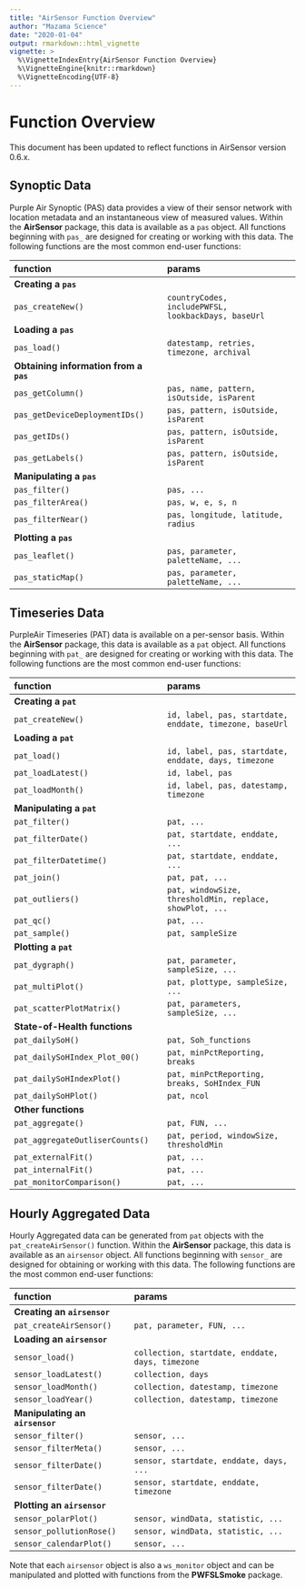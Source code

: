 ```yaml
---
title: "AirSensor Function Overview"
author: "Mazama Science"
date: "2020-01-04"
output: rmarkdown::html_vignette
vignette: >
  %\VignetteIndexEntry{AirSensor Function Overview}
  %\VignetteEngine{knitr::rmarkdown}
  %\VignetteEncoding{UTF-8}
---
```


# Function Overview

This document has been updated to reflect functions in AirSensor version 0.6.x.

## Synoptic Data

Purple Air Synoptic (PAS) data provides a view of their sensor network with 
location metadata and an instantaneous view of measured values. Within the 
**AirSensor** package, this data is available as a `pas` object. All functions 
beginning with `pas_` are designed for creating or working with this data. The
following functions are the most common end-user functions:

| function | params |
|:------|:-----|
| **Creating a `pas`** |  |
| `pas_createNew()` | `countryCodes, includePWFSL, lookbackDays, baseUrl` |
| **Loading a `pas`** |  |
| `pas_load()` | `datestamp, retries, timezone, archival` | 
| **Obtaining information from a `pas`** |  |
| `pas_getColumn()` | `pas, name, pattern, isOutside, isParent` |
| `pas_getDeviceDeploymentIDs()` | `pas, pattern, isOutside, isParent` |
| `pas_getIDs()` | `pas, pattern, isOutside, isParent` |
| `pas_getLabels()` | `pas, pattern, isOutside, isParent` |
| **Manipulating a `pas`** |  |
| `pas_filter()` | `pas, ...` |
| `pas_filterArea()` | `pas, w, e, s, n` |
| `pas_filterNear()` | `pas, longitude, latitude, radius` |
| **Plotting a `pas`** | |
| `pas_leaflet()` | `pas, parameter, paletteName, ...` |
| `pas_staticMap()` | `pas, parameter, paletteName, ...` |

## Timeseries Data

PurpleAir Timeseries (PAT) data is available on a per-sensor basis. Within the 
**AirSensor** package, this data is available as a `pat` object. All functions 
beginning with `pat_` are designed for creating or working with this data. The
following functions are the most common end-user functions:

| function | params |
|:------|:-----|
| **Creating a `pat`** |  |
| `pat_createNew()` | `id, label, pas, startdate, enddate, timezone, baseUrl` |
| **Loading a `pat`** |  |
| `pat_load()` | `id, label, pas, startdate, enddate, days, timezone` | 
| `pat_loadLatest()` | `id, label, pas` | 
| `pat_loadMonth()` | `id, label, pas, datestamp, timezone` | 
| **Manipulating a `pat`** |  |
| `pat_filter()` | `pat, ...` |
| `pat_filterDate()` | `pat, startdate, enddate, ...` |
| `pat_filterDatetime()` | `pat, startdate, enddate, ...` |
| `pat_join()` | `pat, pat, ...` |
| `pat_outliers()` | `pat, windowSize, thresholdMin, replace, showPlot, ...` |
| `pat_qc()` | `pat, ...` |
| `pat_sample()` | `pat, sampleSize` |
| **Plotting a `pat`** | |
| `pat_dygraph()` | `pat, parameter, sampleSize, ...` |
| `pat_multiPlot()` | `pat, plottype, sampleSize, ...` |
| `pat_scatterPlotMatrix()` | `pat, parameters, sampleSize, ...` |
| **State-of-Health functions** | |
| `pat_dailySoH()` | `pat, Soh_functions` |
| `pat_dailySoHIndex_Plot_00()` | `pat, minPctReporting, breaks` |
| `pat_dailySoHIndexPlot()` | `pat, minPctReporting, breaks, SoHIndex_FUN` |
| `pat_dailySoHPlot()` | `pat, ncol` |
| **Other functions** | |
| `pat_aggregate()` | `pat, FUN, ...` |
| `pat_aggregateOutliserCounts()` | `pat, period, windowSize, thresholdMin` |
| `pat_externalFit()` | `pat, ...` |
| `pat_internalFit()` | `pat, ...` |
| `pat_monitorComparison()` | `pat, ...` |

## Hourly Aggregated Data

Hourly Aggregated data can be generated from `pat` objects with the
`pat_createAirSensor()` function. Within the **AirSensor** package, this data is 
available as an `airsensor` object. All functions  beginning with `sensor_` are 
designed for obtaining or working with this data. The following functions are 
the most common end-user functions:

| function | params |
|:------|:-----|
| **Creating an `airsensor`** |  |
| `pat_createAirSensor()` | `pat, parameter, FUN, ...` |
| **Loading an `airsensor`** |  |
| `sensor_load()` | `collection, startdate, enddate, days, timezone` | 
| `sensor_loadLatest()` | `collection, days` | 
| `sensor_loadMonth()` | `collection, datestamp, timezone` | 
| `sensor_loadYear()` | `collection, datestamp, timezone` | 
| **Manipulating an `airsensor`** |  |
| `sensor_filter()` | `sensor, ...` |
| `sensor_filterMeta()` | `sensor, ...` |
| `sensor_filterDate()` | `sensor, startdate, enddate, days, ...` |
| `sensor_filterDate()` | `sensor, startdate, enddate, timezone` |
| **Plotting an `airsensor`** | |
| `sensor_polarPlot()` | `sensor, windData, statistic, ...` |
| `sensor_pollutionRose()` | `sensor, windData, statistic, ...` |
| `sensor_calendarPlot()` | `sensor, ...` |

Note that each `airsensor` object is also a `ws_monitor` object and can be
manipulated and plotted with functions from the **PWFSLSmoke** package.

